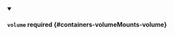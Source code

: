 


<details className="config-field" data-expandable="true" open>
<summary>

#### `volume` <span className="config-field-required" data-required="false">required</span> <span className="config-field-type"></span> <span className="config-field-default"></span> <span className="config-field-enum"></span> {#containers-volumeMounts-volume}



</summary>

<PartialVolumereference />


</details>
